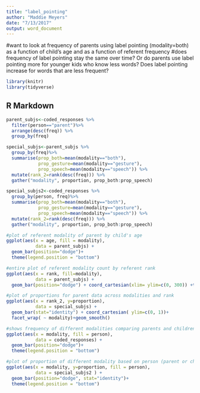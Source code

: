```yaml
---
title: "label_pointing"
author: "Maddie Meyers"
date: "7/13/2017"
output: word_document
---
```

#want to look at frequency of parents using label pointing (modality=both) as a function of child's age and as a function of referent frequency
#does frequency of label pointing stay the same over time? Or do parents use label pointing more for younger kids who know less words? Does label pointing increase for words that are less frequent?

```r
library(knitr)
library(tidyverse)
```

## R Markdown

```r
parent_subjs<-coded_responses %>%
  filter(person=="parent")%>%
  arrange(desc(freq)) %>%
  group_by(freq)

special_subjs<-parent_subjs %>%
  group_by(freq)%>%
  summarise(prop_both=mean(modality=="both"),
            prop_gesture=mean(modality=="gesture"),
            prop_speech=mean(modality=="speech")) %>%
  mutate(rank_2=rank(desc(freq))) %>%
  gather("modality", proportion, prop_both:prop_speech)

special_subjs2<-coded_responses %>%
  group_by(person, freq)%>%
  summarise(prop_both=mean(modality=="both"),
            prop_gesture=mean(modality=="gesture"),
            prop_speech=mean(modality=="speech")) %>%
  mutate(rank_2=rank(desc(freq))) %>%
  gather("modality", proportion, prop_both:prop_speech)

```

```r
#plot of referent modality of parent by child's age
ggplot(aes(x = age, fill = modality),
           data = parent_subjs) + 
  geom_bar(position="dodge")+
  theme(legend.position = "bottom")

#entire plot of referent modality count by referent rank 
ggplot(aes(x = rank, fill=modality),
           data = parent_subjs) + 
  geom_bar(position="dodge") + coord_cartesian(xlim= ylim=c(0, 300)) +theme(legend.position="bottom")

#plot of proportions for parent data across modalities and rank 
ggplot(aes(x = rank_2, y=proportion),
           data = special_subjs) + 
  geom_bar(stat="identity") + coord_cartesian( ylim=c(0, 1))+
  facet_wrap( ~ modality)+geom_smooth()

#shows frequency of different modalities comparing parents and children
ggplot(aes(x = modality, fill = person),
           data = coded_responses) + 
  geom_bar(position="dodge")+
  theme(legend.position = "bottom")

#plot of proportion of different modality based on person (parent or child)
ggplot(aes(x = modality, y=proportion, fill = person),
           data = special_subjs2 ) + 
  geom_bar(position="dodge", stat="identity")+
  theme(legend.position = "bottom")
```

